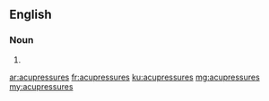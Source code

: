 ==English==

===Noun===
{{head|en|noun plural form}}

# {{plural of|acupressure|lang=en}}

[[ar:acupressures]]
[[fr:acupressures]]
[[ku:acupressures]]
[[mg:acupressures]]
[[my:acupressures]]